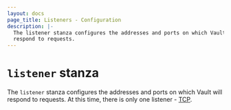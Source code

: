 ```yaml
---
layout: docs
page_title: Listeners - Configuration
description: |-
  The listener stanza configures the addresses and ports on which Vault will
  respond to requests.
---
```


# `listener` stanza

The `listener` stanza configures the addresses and ports on which Vault will
respond to requests. At this time, there is only one listener - [TCP][tcp].

[tcp]: /docs/configuration/listener/tcp
